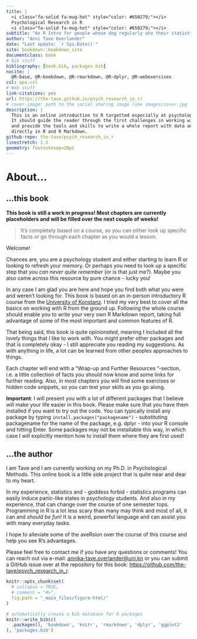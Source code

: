 ```yaml
--- 
title: |
  <i class="fa-solid fa-mug-hot" style="color: #650279;"></i>
  Psychological Research in R
  <i class="fa-solid fa-mug-hot" style="color: #650279;"></i>
subtitle: "An R Intro for people whose dog regularly ate their statistics homework."
author: "Anni Tave Overlander"
date: "Last update: `r Sys.Date()`"
site: bookdown::bookdown_site
documentclass: book
# bib stuff
bibliography: [book.bib, packages.bib]
nocite: |
  @R-base, @R-bookdown, @R-rmarkdown, @R-dplyr, @R-webexercises
csl: apa.csl
# Web stuff
link-citations: yes
url: https://the-tave.github.io/psych_research_in_r/
# cover-image: path to the social sharing image like images/cover.jpg
description: |
  This is an online introduction to R targetted especially at psychologists.
  It should guide the reader through the first challenges in working with R
  and provide the tools and skills to write a whole report with data analysis and visualization
  directly in R and R Markdown.
github-repo: the-tave/psych_research_in_r
linestretch: 1.5
geometry: footnotesep=20pt
---
```


# About... {-}

```{=html}
<script src="https://kit.fontawesome.com/0e67562c4f.js" crossorigin="anonymous"></script>
<!-- <link rel="stylesheet" href="./img/fontawesome.min.css"> -->
```


## ...this book {-}

**This book is still a work in progress! Most chapters are currently placeholders and will be filled over the next couple of weeks!**

> It's completely based on a course, so you can either look up specific facts or go through each chapter as you would a lesson.

Welcome! 

Chances are, you are a psychology student and either starting to learn R or looking to refresh your memory.
Or perhaps you need to look up a specific step that you _can never quite remember_ (or is that just me?).
Maybe you also came across this resource by pure chance - lucky you! 

In any case I am glad you are here and hope you find both what you were and weren't looking for.
This book is based on an in-person introductory R course from the [University of Konstanz](https://www.uni-konstanz.de/).
I tried my very best to cover all the basics on working with R from the ground up. 
Following the whole course should enable you to write your very own R Markdown report, taking full advantage of some of the most important and common features of R.

That being said, this book is quite _opinionated_, meaning I included all the lovely things that _I_ like to work with.
You might prefer other packages and that is completely okay - I still appreciate you reading my suggestions.
As with anything in life, a lot can be learned from other peoples approaches to things. 

Each chapter will end with a "Wrap-up <i class="fa-solid fa-anchor" style="color: teal;"></i> and Further Resources <i class="fa-solid fa-book" style="color: orange;"></i>"-section, i.e. a little collection of facts you should now know and some links for further reading.
Also, in most chapters you will find some exercises or hidden code snippets, so you can test your skills as you go along.

**Important**: I will present you with a lot of different packages that I believe will make your life easier in this book.
Please make sure that you have them installed if you want to try out the code.
You can typically install any package by typing `install.packages("packagename")` - substituting packagename for the name of the package, e.g. dplyr - into your R console and hitting Enter.
Some packages may not be installable this way, in which case I will explicitly mention how to install them where they are first used!

<!-- Each **bookdown** chapter is an .Rmd file, and each .Rmd file can contain one (and only one) chapter. A chapter *must* start with a first-level heading: `# A good chapter`, and can contain one (and only one) first-level heading. -->

<!-- Use second-level and higher headings within chapters like: `## A short section` or `### An even shorter section`. -->

<!-- The `index.Rmd` file is required, and is also your first book chapter. It will be the homepage when you render the book. -->

## ...the author {-}

I am Tave and I am currently working on my Ph.D. in Psychological Methods.
This online book is a little side project that is quite near and dear to my heart.

In my experience, statistics and - goddess forbid - statistics programs can easily induce panic-like states in psychology students.
And also in my experience, that can change over the course of one semester tops.
Programming in R is a lot less scary than many may think and most of all, it can and _should be fun_! 
<!-- LINK TO HILARY PARKERS TALK WHEN IT IS AVAILABLE! OR FONTI KAR -->
It is a weird, powerful language and can assist you with many everyday tasks.


I hope to alleviate some of the aveRsion over the course of this course and help you see R's advantages.

Please feel free to contact me if you have any questions or comments! You can reach out via e-mail: [annika-tave.overlander@uni.kn](annika-tave.overlander@uni.kn) or you can submit a GitHub issue over at the repository for this book: [https://github.com/the-tave/psych_research_in_r](https://github.com/the-tave/psych_research_in_r).





<!-- You can render the HTML version of this example book without changing anything: -->

<!-- 1. Find the **Build** pane in the RStudio IDE, and -->

<!-- 1. Click on **Build Book**, then select your output format, or select "All formats" if you'd like to use multiple formats from the same book source files. -->

<!-- Or build the book from the R console: -->

<!-- ```{r, eval=FALSE} -->
<!-- bookdown::render_book() -->
<!-- ``` -->

<!-- To render this example to PDF as a `bookdown::pdf_book`, you'll need to install XeLaTeX. You are recommended to install TinyTeX (which includes XeLaTeX): <https://yihui.org/tinytex/>. -->

<!-- ## Preview book -->

<!-- As you work, you may start a local server to live preview this HTML book. This preview will update as you edit the book when you save individual .Rmd files. You can start the server in a work session by using the RStudio add-in "Preview book", or from the R console: -->

<!-- ```{r eval=FALSE} -->
<!-- bookdown::serve_book() -->
<!-- ``` -->


```r
knitr::opts_chunk$set(
  # collapse = TRUE,
  # comment = "#>",
  fig.path = "_main_files/figure-html/"
)

# automatically create a bib database for R packages
knitr::write_bib(c(
  .packages(), 'bookdown', 'knitr', 'rmarkdown', 'dplyr', 'ggplot2'
), 'packages.bib')
```
